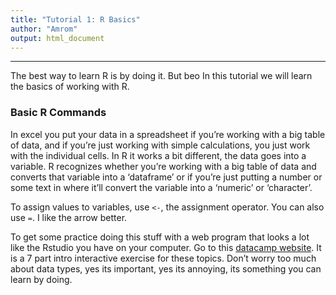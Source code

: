 ```yaml
---
title: "Tutorial 1: R Basics"
author: "Amrom"
output: html_document
---
```


***
The best way to learn R is by doing it. But beo In this tutorial we will learn the basics of working with R. 

### Basic R Commands
In excel you put your data in a spreadsheet if you're working with a big table of data, and if you're just working with simple calculations, you just work with the individual cells. In R it works a bit different, the data goes into a variable. R recognizes whether you're working with a big table of data and converts that variable into a 'dataframe' or if you're just putting a number or some text in where it'll convert the variable into a 'numeric' or 'character'. 

To assign values to variables, use `<-`, the assignment operator. You can also use  `=`. I like the arrow better. 

To get some practice doing this stuff with a web program that looks a lot like the Rstudio you have on your computer. Go to this [datacamp website ](https://campus.datacamp.com/courses/free-introduction-to-r/chapter-1-intro-to-basics-1?ex=1). It is a 7 part intro interactive exercise for these topics. Don't worry too much about data types, yes its important, yes its annoying, its something you can learn by doing.






